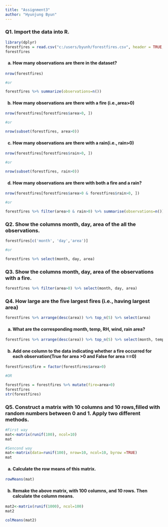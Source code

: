 ```yaml
---
title: "Assignment3"
author: "Hyunjung Byun"
---
```



<h3>Q1. Import the data into R.</h3>
```r
library(dplyr)
forestfires = read.csv("c:/users/byunh/forestfires.csv", header = TRUE, sep = ',')
forestfires
```

<h4>a. How many observations are there in the dataset?</h4>
```r
nrow(forestfires)

#or

forestfires %>% summarize(observations=n())
```

<h4>b. How many observations are there with a fire (i.e.,area>0) </h4>
```r
nrow(forestfires[forestfires$area>0, ])

#or

nrow(subset(forestfires, area>0))
```

<h4>c. How many observations are there with a rain(i.e., rain>0)</h4>
```r
nrow(forestfires[forestfires$rain>0, ])

#or

nrow(subset(forestfires, rain>0))
```

<h4>d. How many observations are there with both a fire and a rain? </h4>
```r
nrow(forestfires[forestfires$area>0 & forestfires$rain>0, ])

#or

forestfires %>% filter(area>0 & rain>0) %>% summarise(observations=n())
```

<h3>Q2. Show the columns month, day, area of the all the observations. </h3>
```r
forestfires[c('month', 'day','area')]

#or

forestfires %>% select(month, day, area)
```

<h3>Q3. Show the columns month, day, area of the observations with a fire.</h3>
```r
forestfires %>% filter(area>0) %>% select(month, day, area)
```

<h3>Q4. How large are the five largest fires (i.e., having largest area) </h3>
```r
forestfires %>% arrange(desc(area)) %>% top_n(5) %>% select(area)
```

<h4>a. What are the corresponding month, temp, RH, wind, rain area? </h4>
```r
forestfires %>% arrange(desc(area)) %>% top_n(5) %>% select(month, temp, RH, wind, rain, area)
```

<h4>b. Add one column to the data indicating whether a fire occurred for each observation(True for area >0 and False for area ==0) </h4>
```r
forestfires$fire = factor(forestfires$area>0)

#OR

forestfires = forestfires %>% mutate(fire=area>0)
forestfires
str(forestfires)
```

<h3>Q5. Construct a matrix with 10 columns and 10 rows,filled with random numbers
between 0 and 1. Apply two different methods.</h3>
```r
#First way
mat<-matrix(runif(100), ncol=10)
mat
```
```r
#Sencond way
mat<-matrix(data=runif(100), nrow=10, ncol=10, byrow =TRUE)
mat
```

<h4>a. Calculate the row means of this matrix. </h4>
```r
rowMeans(mat)
```

<h4>b. Remake the above matrix, with 100 columns, and 10 rows. Then calculate the column means.</h4>
```r
mat2<-matrix(runif(1000), ncol=100)
mat2
```
```r
colMeans(mat2)
```

